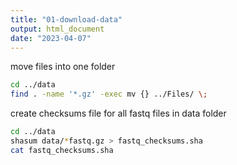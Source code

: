 ```yaml
---
title: "01-download-data"
output: html_document
date: "2023-04-07"
---
```


move files into one folder
```bash
cd ../data
find . -name '*.gz' -exec mv {} ../Files/ \;
```


create checksums file for all fastq files in data folder
```bash
cd ../data
shasum data/*fastq.gz > fastq_checksums.sha
cat fastq_checksums.sha
```


